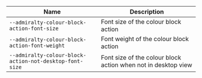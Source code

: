 
| Name | Description |
| --- | --- |
| `--admiralty-colour-block-action-font-size` | Font size of the colour block action |
| `--admiralty-colour-block-action-font-weight` | Font weight of the colour block action |
| `--admiralty-colour-block-action-not-desktop-font-size` | Font size of the colour block action when not in desktop view |

